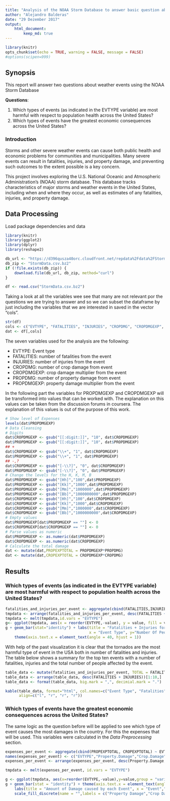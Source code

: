 ```yaml
---
title: "Analysis of the NOAA Storm Database to answer basic question about sever weather events"
author: "Alejandro Balderas"
date: "29 Dezember 2017"
output: 
    html_document:
        keep_md: true
---
```


```r
library(knitr)
opts_chunk$set(echo = TRUE, warning = FALSE, message = FALSE)
#options(scipen=999)
```

## Synopsis

This report will answer two questions about weather events using the NOAA Storm Database

**Questions**:

1. Which types of events (as indicated in the EVTYPE variable) are most harmful with respect to population health across the United States?
2. Which types of events have the greatest economic consequences across the United States? 

### Introduction

Storms and other severe weather events can cause both public health and economic problems for communities and municipalities. Many severe events can result in fatalities, injuries, and property damage, and preventing such outcomes to the extent possible is a key concern.

This project involves exploring the U.S. National Oceanic and Atmospheric Administration's (NOAA) storm database. This database tracks characteristics of major storms and weather events in the United States, including when and where they occur, as well as estimates of any fatalities, injuries, and property damage.


## Data Processing

Load package dependencies and data
```r
library(knitr)
library(ggplot2)
library(dplyr)
library(reshape2)

```

```r

db_url <- "https://d396qusza40orc.cloudfront.net/repdata%2Fdata%2FStormData.csv.bz2"   
db_zip <- "StormData.csv.bz2"
if (!file.exists(db_zip)) {    
    download.file(db_url, db_zip, method="curl")    
}  

df <- read.csv("StormData.csv.bz2")

```

Taking a look at all the variables wee see that many are not relevant por the questions we are trying to answer and so we can subset the dataframe by just including the variables that we are interested in saved in the vector "cols".

```r
str(df)
cols <- c("EVTYPE", "FATALITIES", "INJURIES", "CROPDMG", "CROPDMGEXP", "PROPDMG", "PROPDMGEXP")
dat <- df[,cols]
```

The seven variables used for the analysis are the following:

- EVTYPE: Event type
- FATALITIES: number of fatalities from the event
- INJURIES: number of injuries from the event
- CROPDMG: number of crop damage from event
- CROPDMGEXP: crop damage multiplier from the event
- PROPDMG: number of property damage from event
- PROPDMGEXP: property damage multiplier from the event

In the following part the variables for PROPDMGEXP and CROPDMGEXP will be transformed into values that can be worked with. The explanation on this values can be taken from the discussion forums in coursera. The explanation of this values is out of the purpose of this work. 

```r

# Show level of Expenses
levels(dat$PROPDMGEXP)
# Data Cleansing
# Digits
dat$CROPDMGEXP <- gsub("[[:digit:]]", "10", dat$CROPDMGEXP)    
dat$PROPDMGEXP <- gsub("[[:digit:]]", "10", dat$PROPDMGEXP)
## +    
dat$CROPDMGEXP <- gsub("\\+", "1", dat$CROPDMGEXP)    
dat$PROPDMGEXP <- gsub("\\+", "1", dat$PROPDMGEXP)    
## -,?  
dat$CROPDMGEXP <- gsub("[-\\?]", "0", dat$CROPDMGEXP)    
dat$PROPDMGEXP <- gsub("[-\\?]", "0", dat$PROPDMGEXP)    
# Change the levels for the H, K, M, B
dat$PROPDMGEXP <- gsub("[Hh]","100",dat$PROPDMGEXP)
dat$PROPDMGEXP <- gsub("[Kk]","1000",dat$PROPDMGEXP)
dat$PROPDMGEXP <- gsub("[Mm]","1000000",dat$PROPDMGEXP)
dat$PROPDMGEXP <- gsub("[Bb]","1000000000",dat$PROPDMGEXP)  
dat$CROPDMGEXP <- gsub("[Hh]","100",dat$CROPDMGEXP)
dat$CROPDMGEXP <- gsub("[Kk]","1000",dat$CROPDMGEXP)
dat$CROPDMGEXP <- gsub("[Mm]","1000000",dat$CROPDMGEXP)
dat$CROPDMGEXP <- gsub("[Bb]","1000000000",dat$CROPDMGEXP) 
# Empty values
dat$PROPDMGEXP[dat$PROPDMGEXP == ""] <- 0
dat$CROPDMGEXP[dat$CROPDMGEXP == ""] <- 0
# Parse values as numeric
dat$PROPDMGEXP <- as.numeric(dat$PROPDMGEXP)
dat$CROPDMGEXP <- as.numeric(dat$CROPDMGEXP)
# Calculate the total damage
dat <- mutate(dat,PROPEXPTOTAL = PROPDMGEXP*PROPDMG)
dat <- mutate(dat,CROPEXPTOTAL = CROPDMGEXP*CROPDMG)

```

## Results


### Which types of events (as indicated in the EVTYPE variable) are most harmful with respect to population health across the United States?

```r

fatalities_and_injuries_per_event <- aggregate(cbind(FATALITIES,INJURIES)~EVTYPE,dat,sum,na.rm=TRUE)
tmpdata <- arrange(fatalities_and_injuries_per_event, desc(FATALITIES + INJURIES))[1:10,]
tmpdata <- melt(tmpdata,id.vars = "EVTYPE")
g<- ggplot(tmpdata, aes(x = reorder(EVTYPE,-value), y = value, fill = variable))
g + geom_bar(stat="identity") + labs(title = "Fatalities + Injuries for the top 10 most harmful events",
                                     x = "Event Type", y="Number Of People Involved")+
    theme(axis.text.x = element_text(angle = 40, hjust = 1))

```

With help of the past visualization it is clear that the tornados are the most harmful type of event in the USA both in number of fatalities and injuries. The table below shows a summary for the top ten events with a number of fatalities, injuries and the total number of people affected by the event.

```r

table_data <- mutate(fatalities_and_injuries_per_event, TOTAL = FATALITIES + INJURIES)
table_data <- arrange(table_data, desc(FATALITIES + INJURIES))[1:10,]
table_data <- format(table_data, big.mark = ",", decimial.mark = ".")

kable(table_data, format="html", col.names=c("Event Type", "Fatalities", "Injuries", "Total"), 
      align=c("l", "r", "r", "r"))   
```

### Which types of events have the greatest economic consequences across the United States? 

The same logic as the question before will be applied to see which type of event causes the most damages in the country. For this the expenses that will be used. This variables were calculated in the _Data Preprocessing_ section.

```r

expenses_per_event <- aggregate(cbind(PROPEXPTOTAL, CROPEXPTOTAL) ~ EVTYPE, dat, sum)
names(expenses_per_event) <- c("EVTYPE","Property.Damage","Crop.Damage")
expenses_per_event <- arrange(expenses_per_event, desc(Property.Damage, Crop.Damage))[1:15,]

tmpdata <- melt(expenses_per_event, id.vars = "EVTYPE")

g <- ggplot(tmpdata, aes(x=reorder(EVTYPE,-value),y=value,group = "variable",fill = variable))
g + geom_bar(stat = "identity") + theme(axis.text.x = element_text(angle = 40, hjust = 1)) + 
    labs(title = "Amount of Damage caused by each Event", x = "Event","Damage") + 
    scale_fill_discrete(name = "",labels = c("Property Damage","Crop Damage"))

```


